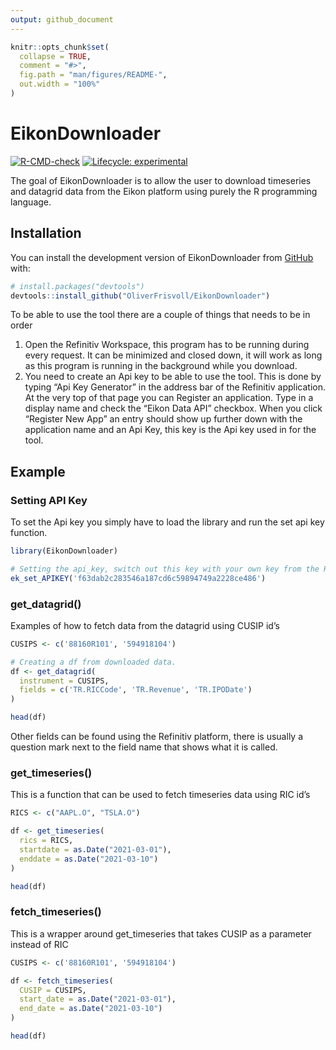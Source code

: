```yaml
---
output: github_document
---
```


<!-- README.md is generated from README.Rmd. Please edit that file -->

```r
knitr::opts_chunk$set(
  collapse = TRUE,
  comment = "#>",
  fig.path = "man/figures/README-",
  out.width = "100%"
)
```

# EikonDownloader

<!-- badges: start -->
[![R-CMD-check](https://github.com/OliverFrisvoll/EikonDownloader/actions/workflows/R-CMD-check.yaml/badge.svg)](https://github.com/OliverFrisvoll/EikonDownloader/actions/workflows/R-CMD-check.yaml)
[![Lifecycle: experimental](https://img.shields.io/badge/lifecycle-experimental-orange.svg)](https://lifecycle.r-lib.org/articles/stages.html#experimental)
<!-- badges: end -->

The goal of EikonDownloader is to allow the user to download timeseries and datagrid data from the Eikon platform using purely the R programming language.

## Installation

You can install the development version of EikonDownloader from [GitHub](https://github.com/) with:

``` r
# install.packages("devtools")
devtools::install_github("OliverFrisvoll/EikonDownloader")
```


To be able to use the tool there are a couple of things that needs to be in order

1. Open the Refinitiv Workspace, this program has to be running during every request. It can be minimized and closed down, it will work as long as this program is running in the background while you download.
2. You need to create an Api key to be able to use the tool. This is done by typing "Api Key Generator" in the address bar of the Refinitiv application. At the very top of that page you can Register an application. Type in a display name and check the "Eikon Data API" checkbox. When you click "Register New App" an entry should show up further down with the application name and an Api Key, this key is the Api key used in for the tool.


## Example

### Setting API Key
To set the Api key you simply have to load the library and run the set api key function.

```r
library(EikonDownloader)

# Setting the api_key, switch out this key with your own key from the Refinitiv Workspace
ek_set_APIKEY('f63dab2c283546a187cd6c59894749a2228ce486')

```

### get_datagrid()
Examples of how to fetch data from the datagrid using CUSIP id's

```r

CUSIPS <- c('88160R101', '594918104')

# Creating a df from downloaded data.
df <- get_datagrid(
  instrument = CUSIPS,
  fields = c('TR.RICCode', 'TR.Revenue', 'TR.IPODate')
)

head(df)
```

Other fields can be found using the Refinitiv platform, there is usually a question mark next to the field name that shows what it is called.

### get_timeseries()
This is a function that can be used to fetch timeseries data using RIC id's

```r

RICS <- c("AAPL.O", "TSLA.O")

df <- get_timeseries(
  rics = RICS,
  startdate = as.Date("2021-03-01"),
  enddate = as.Date("2021-03-10")
)

head(df)

```

### fetch_timeseries()
This is a wrapper around get_timeseries that takes CUSIP as a parameter instead of RIC

```r

CUSIPS <- c('88160R101', '594918104')

df <- fetch_timeseries(
  CUSIP = CUSIPS,
  start_date = as.Date("2021-03-01"),
  end_date = as.Date("2021-03-10")
)

head(df)

```

